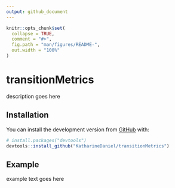 ```yaml
---
output: github_document
---
```


<!-- README.md is generated from README.Rmd. Please edit that file -->

```r
knitr::opts_chunk$set(
  collapse = TRUE,
  comment = "#>",
  fig.path = "man/figures/README-",
  out.width = "100%"
)
```

# transitionMetrics

<!-- badges: start -->
<!-- badges: end -->

description goes here


## Installation

You can install the development version from [GitHub](https://github.com/) with:

``` r
# install.packages("devtools")
devtools::install_github("KatharineDaniel/transitionMetrics")
```
<!--
``` r
install.packages("transitionMetrics")
```
-->

## Example

example text goes here

